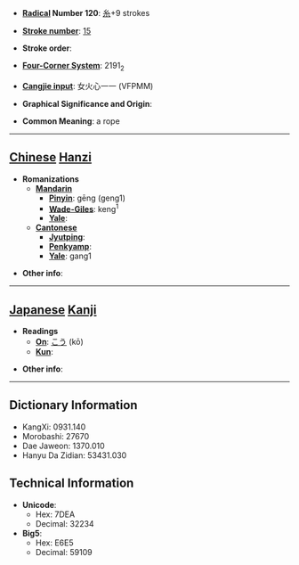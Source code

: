 * '''[[Wiktionary:Chinese radical index| Radical]] Number 120''': [[Wiktionary:Chinese radical index 糸|糸]]+9 strokes

* '''[[Wiktionary:Chinese total strokes index|Stroke number]]''': [[Wiktionary:Chinese total strokes index 15|15]]

* '''Stroke order''': 

* '''[[Wiktionary:Chinese four corner index|Four-Corner System]]''': 2191<sub>2</sub>

* '''[[Wiktionary:Chinese Cangjie index|Cangjie input]]''': 女火心一一 (VFPMM)

* '''Graphical Significance and Origin''': 

* '''Common Meaning''': a rope

----

== [[Chinese]] [[Hanzi]] ==

* '''Romanizations'''
** '''[[Mandarin]]'''
*** '''[[Pinyin]]''': gēng (geng1)
*** '''[[Wade-Giles]]''': keng<sup>1</sup>
*** '''[[Yale]]''': 
** '''[[Cantonese]]'''
*** '''[[Jyutping]]''':
*** '''[[Penkyamp]]''': 
*** '''[[Yale]]''': gang1

* '''Other info''': 

----

== [[Japanese]] [[Kanji]] ==

* '''Readings'''
** '''[[On]]''': [[こう]] (kō)
** '''[[Kun]]''': 

* '''Other info''':  

----

== Dictionary Information ==

* KangXi: 0931.140
* Morobashi: 27670
* Dae Jaweon: 1370.010
* Hanyu Da Zidian: 53431.030

== Technical Information ==

* '''Unicode''':
** Hex: 7DEA
** Decimal: 32234
* '''Big5''':
** Hex: E6E5
** Decimal: 59109